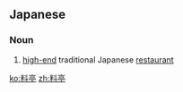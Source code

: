 ==Japanese==
{{ja-kanjitab|りょう|てい|yomi=o}}

===Noun===
{{ja-noun|りょうてい}}

# [[high-end]] traditional Japanese [[restaurant]]

[[ko:料亭]]
[[zh:料亭]]